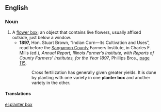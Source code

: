 ==English==

===Noun===
{{en-noun|head=[[planter]] [[box]]|pl=planter boxes}}

# A [[flower box]]; an object that contains live flowers, usually affixed outside, just below a window.
#* '''1897,''' Hon. Stuart Brown, “Indian Corn—Its Cultivation and Uses”, read before the [[w:Sangamon County, Illinois|Sangamon County]] Farmers Institute, in Charles F. Mills (ed.), ''Annual Report, Illinois Farmer’s Institute, with Reports of County Farmers’ Institutes, for the Year 1897'', Phillips Bros., [http://books.google.com/books?id=pX00AAAAMAAJ&amp;pg=PA115&amp;dq=%22planter+box%22 page 115],
#*: Cross fertilization <!-- [sic] written as two words --> has generally given greater yields. It is done by planting with one variety in one '''planter box''' and another variety in the other.

====Translations====
{{trans-top|flower box}}
{{trans-mid}}
{{trans-bottom}}

[[el:planter box]]